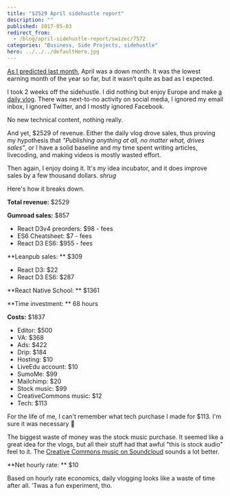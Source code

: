 ```yaml
---
title: "$2529 April sidehustle report"
description: ""
published: 2017-05-03
redirect_from:
  - /blog/april-sidehustle-report/swizec/7572
categories: "Business, Side Projects, sidehustle"
hero: ../../../defaultHero.jpg
---
```


[As I predicted last month](https://swizec.com/blog/march-2017-sidehustle-report/swizec/7540), April was a down month. It was the lowest earning month of the year so far, but it wasn’t quite as bad as I expected.

I took 2 weeks off the sidehustle. I did nothing but enjoy Europe and make [a daily vlog](https://www.youtube.com/watch?v=hL3pGjTlvio&list=PLF8WgaD4xmjUn5WldUkcy6YH1vLt7zbAx). There was next-to-no activity on social media, I ignored my email inbox, I ignored Twitter, and I mostly ignored Facebook.

No new technical content, nothing really.

And yet, $2529 of revenue. Either the daily vlog drove sales, thus proving my hypothesis that _"Publishing anything at all, no matter what, drives sales"_, or I have a solid baseline and my time spent writing articles, livecoding, and making videos is mostly wasted effort.

Then again, I enjoy doing it. It's my idea incubator, and it does improve sales by a few thousand dollars. _shrug_

Here's how it breaks down.

**Total revenue:** $2529

**Gumroad sales:** $857

- React D3v4 preorders: $98 - fees
- ES6 Cheatsheet: $7 - fees
- React D3 ES6: $955 - fees

\*\*Leanpub sales: \*\* $309

- React D3: $22
- React D3 ES6: $287

\*\*React Native School: \*\* $1361

\*\*Time investment: \*\* 68 hours

**Costs:** $1837

- Editor: $500
- VA: $368
- Ads: $422
- Drip: $184
- Hosting: $10
- LiveEdu account: $10
- SumoMe: $99
- Mailchimp: $20
- Stock music: $99
- CreativeCommons music: $12
- Tech: $113

For the life of me, I can't remember what tech purchase I made for $113. I'm sure it was necessary 🤔

The biggest waste of money was the stock music purchase. It seemed like a great idea for the vlogs, but all their stuff had that awful "this is stock audio" feel to it. The [Creative Commons music on Soundcloud](https://soundcloud.com/creativecommonsmusicfree) sounds a lot better.

\*\*Net hourly rate: \*\* $10

Based on hourly rate economics, daily vlogging looks like a waste of time after all. ’Twas a fun experiment, tho.
